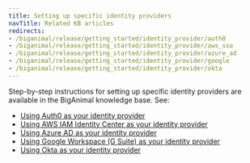 ```yaml
--- 
title: Setting up specific identity providers
navTitle: Related KB articles
redirects:
- /biganimal/release/getting_started/identity_provider/auth0
- /biganimal/release/getting_started/identity_provider/aws_sso
- /biganimal/release/getting_started/identity_provider/azure_ad
- /biganimal/release/getting_started/identity_provider/google
- /biganimal/release/getting_started/identity_provider/okta
---
```


Step-by-step instructions for setting up specific identity providers are available in the BigAnimal knowledge base. See:
- [Using Auth0 as your identity provider](https://support.biganimal.com/hc/en-us/articles/6931237272345-Steps-to-configure-Auth0-as-your-Identity-Provider-IDP-)
- [Using AWS IAM Identity Center as your identity provider](https://support.biganimal.com/hc/en-us/articles/6925942426137-Steps-to-configure-AWS-SSO-as-your-Identity-Provider-IDP-)
- [Using Azure AD as your identity provider](https://support.biganimal.com/hc/en-us/articles/13247035623961-Steps-to-configure-Azure-Active-Directory-as-your-Identity-Provider-IDP-)
- [Using Google Workspace (G Suite) as your identity provider](https://support.biganimal.com/hc/en-us/articles/17019580767385-Steps-to-Configure-Google-Workspace-G-Suite-as-your-identity-provider)
- [Using Okta as your identity provider](https://support.biganimal.com/hc/en-us/articles/17019836140441-Steps-to-Configure-Okta-as-your-identity-provider)
